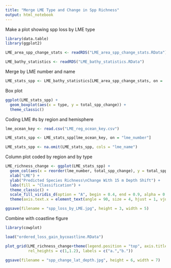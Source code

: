 ```yaml
---
title: "Merge LME Type and Change in Spp Richness"
output: html_notebook
---
```


Make a plot showing spp loss by LME type

```r
library(data.table)
library(ggplot2)

LME_area_spp_change_stats <- readRDS("LME_area_spp_change_stats.RData")

LME_bathy_statistics <- readRDS("LME_bathy_statistics.RData")

```

Merge by LME number and name
```r
LME_stats_spp <- LME_bathy_statistics[LME_area_spp_change_stats, on = .(lme_number, lme_name)]
```

Box plot
```r
ggplot(LME_stats_spp) +
  geom_boxplot(aes(x = type, y = total_spp_change)) +
  theme_classic()
```
Coding LME #s by region and hemisphere
```r
lme_ocean_key <- read.csv("LME_reg_ocean_key.csv")

LME_stats_spp <- LME_stats_spp[lme_ocean_key, on = "lme_number"]

LME_stats_spp <- na.omit(LME_stats_spp, cols = "lme_name")
```


Column plot coded by region and by type

```r
LME_richness_change <- ggplot(LME_stats_spp) +
  geom_col(aes(x = reorder(lme_number, total_spp_change), y = total_spp_change, fill = type)) +
  xlab("LME") +
  ylab("Predicted Species Richness\nChange With 15 m Depth Shift") +
  labs(fill = "Classification") +
  theme_classic() +
  scale_fill_viridis_d(option = "A", begin = 0.4, end = 0.9, alpha = 0.8) +
  theme(axis.text.x = element_text(angle = 90, size = 4, hjust = 1, vjust = 0.5), legend.title = element_blank())

ggsave(filename = "spp_loss_by_LME.jpg", height = 3, width = 5)

```

Combine with coastline figure

```r
library(cowplot)

load("ordered_loss_gain_bycoastline.RData")

plot_grid(LME_richness_change+theme(legend.position = "top", axis.title.y = element_text(size = 8)), ordered_loss_gain_bycoastline+theme(legend.position = "top", axis.title.y = element_text(size = 8), axis.text.x = element_text(size = 7)), nrow = 2, ncol = 1,
          rel_heights = c(1,1.2), labels = c("a.","b."))

ggsave(filename = "spp_change_lat_depth.jpg", height = 6, width = 7)

```


